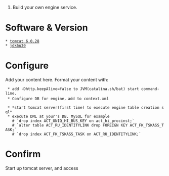 #Build your own engine service.

= Software & Version =
 * [http://archive.apache.org/dist/tomcat/tomcat-6/v6.0.28/bin/apache-tomcat-6.0.28.tar.gz tomcat 6.0.28]
 * [http://download.oracle.com/otn-pub/java/jdk/6u30-b12/jdk-6u30-linux-x64.bin jdk6u30]

= Configure =

Add your content here.  Format your content with:
  * add -Dhttp.keepAlive=false to JVM(catalina.sh/bat) start command-line.
  * Configure DB for engine，add to context.xml
   {{{<Environment name="jdbcpool.property" value="portNumber=<port>:password=<your password>:user=<your username>:serverName=<host ip/name>:databaseName=<dbname>" type="java.lang.String"/>}}}
  * *start tomcat server(first time) to execute engine table creation sql*
  * execute DML at your's DB. MySQL for example 
    # `drop index ACT_UNIQ_HI_BUS_KEY on act_hi_procinst;`
    # `alter table ACT_RU_IDENTITYLINK drop FOREIGN KEY ACT_FK_TSKASS_TASK;`
    # `drop index ACT_FK_TSKASS_TASK on ACT_RU_IDENTITYLINK;`

= Confirm =
Start up tomcat server, and access {{{http://<host>:<port>/<contextPath>/BPMWebService?wsdl}}}